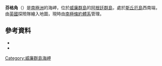 {{coord|65|15|S|64|17|W|source:GNIS|display=title}}

'''芬格角'''（{{lang-en|Finger Point}}）是[[南極洲|南極洲]]的海岬，位於[[威廉群島|威廉群島]]的[[阿根廷群島|阿根廷群島]]，處於[[斯丘厄島|斯丘厄島]]西南端，由[[英國|英國]]探險隊繪入地圖，現時由[[南極條約體系|南極條約體系]]管理。

==參考資料==
*{{cite gnis | type = antarid | id = 4918| name = Finger Point | accessdate = 2012-03-22}}
*{{usgs-gazetteer|id=4918|name=Finger Point}}

{{DEFAULTSORT:Finger Point}}
[[Category:威廉群島海岬|Category:威廉群島海岬]]


{{WilhelmArchipelago-geo-stub}}